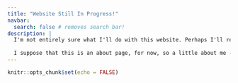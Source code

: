 ```yaml
---
title: "Website Still In Progress!"
navbar:
  search: false # removes search bar!
description: |
  I'm not entirely sure what I'll do with this website. Perhaps I'll rename this section from "About" to "Projects," and then I will add some small projects that'll include R code, graphics, and some commentary. Nothing too fancy and nothing not not fancy... amazing English. 
  
  I suppose that this is an about page, for now, so a little about me -- I like hamsters. The little ones a pretty cute.
---
```


```r
knitr::opts_chunk$set(echo = FALSE)
```

